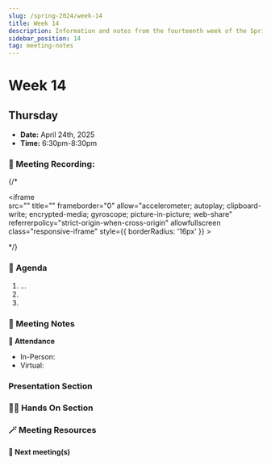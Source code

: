 ```yaml
---
slug: /spring-2024/week-14
title: Week 14
description: Information and notes from the fourteenth week of the Spring 2025 semester for the UMass Lowell Cloud Computing Club. 
sidebar_position: 14
tag: meeting-notes
---
```


# Week 14

## Thursday

- **Date:** April 24th, 2025
- **Time:** 6:30pm-8:30pm

### 🎥 Meeting Recording:
{/* <div class="iframe-container">
    <iframe  
        src="" 
        title="" 
        frameborder="0" 
        allow="accelerometer; autoplay; clipboard-write; encrypted-media; gyroscope; picture-in-picture; web-share" 
        referrerpolicy="strict-origin-when-cross-origin" 
        allowfullscreen
        class="responsive-iframe"
        style={{
            borderRadius: '16px'
        }}
    >
    </iframe>
</div> */}


### 🚩 Agenda
1. ...
2. 
3. 


### 📓 Meeting Notes
**📄 Attendance**
- In-Person: 
- Virtual: 

### Presentation Section

### 🧑‍💻 Hands On Section

### 🪄 Meeting Resources

#### 🚀 Next meeting(s)

